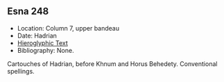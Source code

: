 ## Esna 248 {-}  
  
- Location: Column 7, upper bandeau
- Date: Hadrian 
- [Hieroglyphic Text](https://www.ifao.egnet.net/uploads/publications/enligne/Temples-Esna003.pdf#page=172){target="_blank"}  
- Bibliography: None. 

Cartouches of Hadrian, before Khnum and Horus Behedety. Conventional spellings.